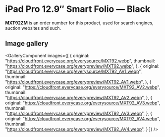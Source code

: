 
# iPad Pro 12.9″ Smart Folio — Black

<Callout type='info' emoji='👉🏻'>**MXT92ZM** is an order number for this product, used for search engines, auction websites and such.</Callout>

## Image gallery

<GalleryComponent
    images={[
      {
        original: "https://cloudfront.everycase.org/everysource/MXT92.webp",
        thumbnail: "https://cloudfront.everycase.org/everypreview/MXT92.webp",
      },
      {
        original: "https://cloudfront.everycase.org/everysource/MXT92_AV1.webp",
        thumbnail: "https://cloudfront.everycase.org/everypreview/MXT92_AV1.webp",
      },
      {
        original: "https://cloudfront.everycase.org/everysource/MXT92_AV2.webp",
        thumbnail: "https://cloudfront.everycase.org/everypreview/MXT92_AV2.webp",
      },
      {
        original: "https://cloudfront.everycase.org/everysource/MXT92_AV3.webp",
        thumbnail: "https://cloudfront.everycase.org/everypreview/MXT92_AV3.webp",
      },
      {
        original: "https://cloudfront.everycase.org/everysource/MXT92_AV4.webp",
        thumbnail: "https://cloudfront.everycase.org/everypreview/MXT92_AV4.webp",
      }
    ]}
  />
